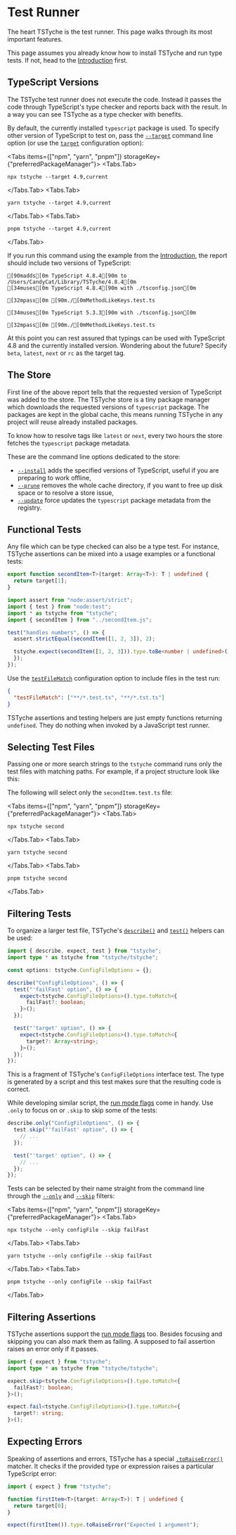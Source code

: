 
# Test Runner

The heart TSTyche is the test runner. This page walks through its most important features.

<Note>

This page assumes you already know how to install TSTyche and run type tests. If not, head to the [Introduction](./introduction.mdx) first.

</Note>

## TypeScript Versions

The TSTyche test runner does not execute the code. Instead it passes the code through TypeScript's type checker and reports back with the result. In a way you can see TSTyche as a type checker with benefits.

By default, the currently installed `typescript` package is used. To specify other version of TypeScript to test on, pass the [`--target`](../reference/command-line.mdx#target) command line option (or use the [`target`](../reference/config-file.mdx#target) configuration option):

<Tabs items={["npm", "yarn", "pnpm"]} storageKey={"preferredPackageManager"}>
<Tabs.Tab>

```shell
npx tstyche --target 4.9,current
```

</Tabs.Tab>
<Tabs.Tab>

```shell
yarn tstyche --target 4.9,current
```

</Tabs.Tab>
<Tabs.Tab>

```shell
pnpm tstyche --target 4.9,current
```

</Tabs.Tab>
</Tabs>

If you run this command using the example from the [Introduction](./introduction.mdx), the report should include two versions of TypeScript:

```ansi
[90madds[0m TypeScript 4.8.4[90m to /Users/CandyCat/Library/TSTyche/4.8.4[0m
[34muses[0m TypeScript 4.8.4[90m with ./tsconfig.json[0m

[32mpass[0m [90m./[0mMethodLikeKeys.test.ts

[34muses[0m TypeScript 5.3.3[90m with ./tsconfig.json[0m

[32mpass[0m [90m./[0mMethodLikeKeys.test.ts
```

<Tip>

At this point you can rest assured that typings can be used with TypeScript 4.8 and the currently installed version. Wondering about the future? Specify `beta`, `latest`, `next` or `rc` as the target tag.

</Tip>

## The Store

First line of the above report tells that the requested version of TypeScript was added to the store. The TSTyche store is a tiny package manager which downloads the requested versions of `typescript` package. The packages are kept in the global cache, this means running TSTyche in any project will reuse already installed packages.

To know how to resolve tags like `latest` or `next`, every two hours the store fetches the `typescript` package metadata.

These are the command line options dedicated to the store:

- [`--install`](../reference/command-line.mdx#install) adds the specified versions of TypeScript, useful if you are preparing to work offline,
- [`--prune`](../reference/command-line.mdx#prune) removes the whole cache directory, if you want to free up disk space or to resolve a store issue,
- [`--update`](../reference/command-line.mdx#update) force updates the `typescript` package metadata from the registry.

## Functional Tests

Any file which can be type checked can also be a type test. For instance, TSTyche assertions can be mixed into a usage examples or a functional tests:

```ts filename="./src/secondItem.ts"
export function secondItem<T>(target: Array<T>): T | undefined {
  return target[1];
}
```

```ts filename="./src/__tests__/secondItem.test.ts"
import assert from "node:assert/strict";
import { test } from "node:test";
import * as tstyche from "tstyche";
import { secondItem } from "../secondItem.js";

test("handles numbers", () => {
  assert.strictEqual(secondItem([1, 2, 3]), 2);

  tstyche.expect(secondItem([1, 2, 3])).type.toBe<number | undefined>();
  });
});
```

Use the [`testFileMatch`](../reference/config-file.mdx#test-file-match) configuration option to include files in the test run:

```json filename="./tstyche.config.json"
{
  "testFileMatch": ["**/*.test.ts", "**/*.tst.ts"]
}
```

<Note>

TSTyche assertions and testing helpers are just empty functions returning `undefined`. They do nothing when invoked by a JavaScript test runner.

</Note>

## Selecting Test Files

Passing one or more search strings to the `tstyche` command runs only the test files with matching paths. For example, if a project structure look like this:

<FileTree>
  <FileTree.Folder name="src" defaultOpen>
    <FileTree.Folder name="__tests__" defaultOpen>
      <FileTree.File name="lastItem.test.ts" />
      <FileTree.File name="secondItem.test.ts" />
    </FileTree.Folder>
    <FileTree.File name="lastItem.ts" />
    <FileTree.File name="secondItem.ts" />
  </FileTree.Folder>
</FileTree>

The following will select only the `secondItem.test.ts` file:

<Tabs items={["npm", "yarn", "pnpm"]} storageKey={"preferredPackageManager"}>
<Tabs.Tab>

```shell
npx tstyche second
```

</Tabs.Tab>
<Tabs.Tab>

```shell
yarn tstyche second
```

</Tabs.Tab>
<Tabs.Tab>

```shell
pnpm tstyche second
```

</Tabs.Tab>
</Tabs>

## Filtering Tests

To organize a larger test file, TSTyche's [`describe()`](../reference/testing-api.mdx#describe) and [`test()`](../reference/testing-api.mdx#test) helpers can be used:

```ts
import { describe, expect, test } from "tstyche";
import type * as tstyche from "tstyche/tstyche";

const options: tstyche.ConfigFileOptions = {};

describe("ConfigFileOptions", () => {
  test("'failFast' option", () => {
    expect<tstyche.ConfigFileOptions>().type.toMatch<{
      failFast?: boolean;
    }>();
  });

  test("'target' option", () => {
    expect<tstyche.ConfigFileOptions>().type.toMatch<{
      target?: Array<string>;
    }>();
  });
});
```

This is a fragment of TSTyche's `ConfigFileOptions` interface test. The type is generated by a script and this test makes sure that the resulting code is correct.

While developing similar script, the [run mode flags](../reference/testing-api.mdx#run-mode-flags) come in handy. Use `.only` to focus on or `.skip` to skip some of the tests:

```ts
describe.only("ConfigFileOptions", () => {
  test.skip("'failFast' option", () => {
    // ...
  });

  test("'target' option", () => {
    // ...
  });
});
```

Tests can be selected by their name straight from the command line through the [`--only`](../reference/command-line.mdx#only) and [`--skip`](../reference/command-line.mdx#skip) filters:

<Tabs items={["npm", "yarn", "pnpm"]} storageKey={"preferredPackageManager"}>
<Tabs.Tab>

```shell
npx tstyche --only configFile --skip failFast
```

</Tabs.Tab>
<Tabs.Tab>

```shell
yarn tstyche --only configFile --skip failFast
```

</Tabs.Tab>
<Tabs.Tab>

```shell
pnpm tstyche --only configFile --skip failFast
```

</Tabs.Tab>
</Tabs>

## Filtering Assertions

TSTyche assertions support the [run mode flags](../reference/expect-api.mdx#run-mode-flags) too. Besides focusing and skipping you can also mark them as failing. A supposed to fail assertion raises an error only if it passes.

```ts
import { expect } from "tstyche";
import type * as tstyche from "tstyche/tstyche";

expect.skip<tstyche.ConfigFileOptions>().type.toMatch<{
  failFast?: boolean;
}>();

expect.fail<tstyche.ConfigFileOptions>().type.toMatch<{
  target?: string;
}>();
```

## Expecting Errors

Speaking of assertions and errors, TSTyche has a special [`.toRaiseError()`](../reference/expect-api.mdx#to-raise-error) matcher. It checks if the provided type or expression raises a particular TypeScript error:

```ts
import { expect } from "tstyche";

function firstItem<T>(target: Array<T>): T | undefined {
  return target[0];
}

expect(firstItem()).type.toRaiseError("Expected 1 argument");
```

